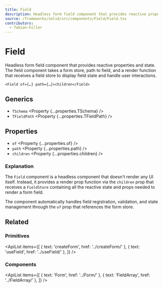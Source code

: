 ```yaml
---
title: Field
description: Headless form field component that provides reactive properties and state.
source: /frameworks/solid/src/components/Field/Field.tsx
contributors:
  - fabian-hiller
---
```



# Field

Headless form field component that provides reactive properties and state. The field component takes a form store, path to field, and a render function that receives a field store to display field state and handle user interactions.

```tsx
<Field of={…} path={…}>children</Field>
```

## Generics

- `TSchema` <Property {...properties.TSchema} />
- `TFieldPath` <Property {...properties.TFieldPath} />

## Properties

- `of` <Property {...properties.of} />
- `path` <Property {...properties.path} />
- `children` <Property {...properties.children} />

### Explanation

The `Field` component is a headless component that doesn't render any UI itself. Instead, it provides a render prop function via the `children` prop that receives a <Link href="../FieldStore/">`FieldStore`</Link> containing all the reactive state and props needed to render a form field.

The component automatically handles field registration, validation, and state management through the `of` prop that references the form store.

## Related

### Primitives

<ApiList
  items={[
    { text: 'createForm', href: '../createForm/' },
    { text: 'useField', href: '../useField/' },
  ]}
/>

### Components

<ApiList
  items={[
    { text: 'Form', href: '../Form/' },
    { text: 'FieldArray', href: '../FieldArray/' },
  ]}
/>

